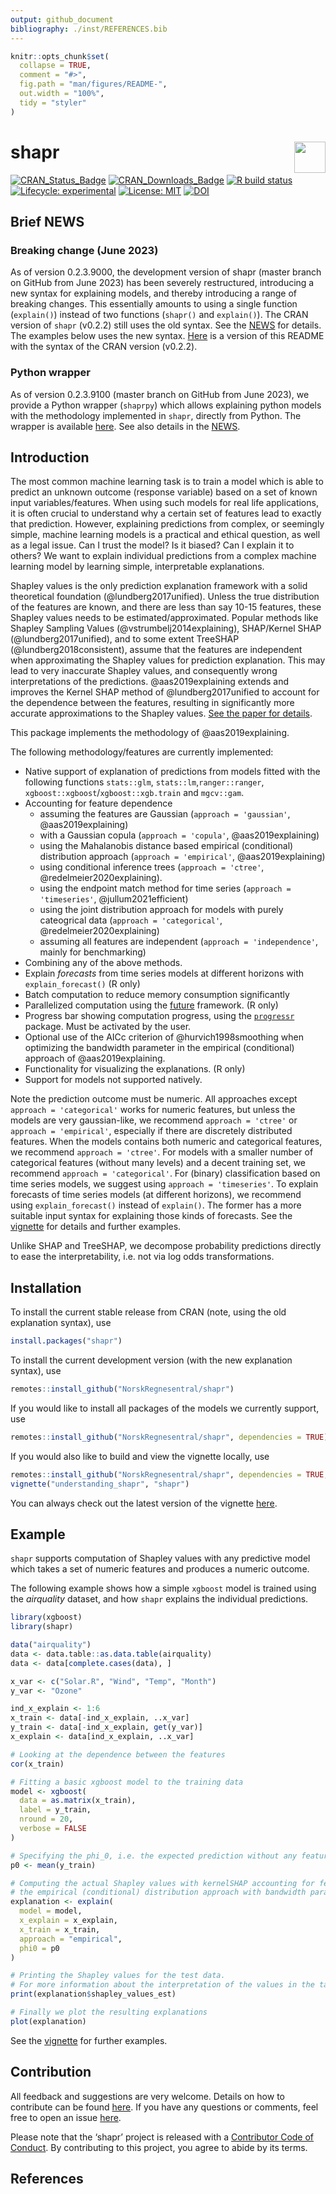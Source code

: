 ```yaml
---
output: github_document
bibliography: ./inst/REFERENCES.bib
---
```


<!-- README.md is generated from README.Rmd. Please edit that file -->

```r
knitr::opts_chunk$set(
  collapse = TRUE,
  comment = "#>",
  fig.path = "man/figures/README-",
  out.width = "100%",
  tidy = "styler"
)
```

# shapr <img src="man/figures/NR-logo_utvidet_r32g60b136_small.png" align="right" height="50px"/>

<!-- badges: start -->
[![CRAN_Status_Badge](https://www.r-pkg.org/badges/version-last-release/shapr)](https://cran.r-project.org/package=shapr)
[![CRAN_Downloads_Badge](https://cranlogs.r-pkg.org/badges/grand-total/shapr)](https://cran.r-project.org/package=shapr)
[![R build status](https://github.com/NorskRegnesentral/shapr/workflows/R-CMD-check/badge.svg)](https://github.com/NorskRegnesentral/shapr/actions?query=workflow%3AR-CMD-check)
[![Lifecycle: experimental](https://img.shields.io/badge/lifecycle-experimental-orange.svg)](https://lifecycle.r-lib.org/articles/stages.html)
[![License: MIT](https://img.shields.io/badge/License-MIT-yellow.svg)](https://opensource.org/license/mit/)
[![DOI](https://joss.theoj.org/papers/10.21105/joss.02027/status.svg)](https://doi.org/10.21105/joss.02027)
<!-- badges: end -->

## Brief NEWS

### Breaking change (June 2023)

As of version 0.2.3.9000, the development version of shapr (master branch on GitHub from June 2023) has been severely restructured, introducing a new syntax for explaining models, and thereby introducing a range of breaking changes. This essentially amounts to using a single function (`explain()`) instead of two functions (`shapr()` and `explain()`).
The CRAN version of `shapr` (v0.2.2) still uses the old syntax. 
See the [NEWS](https://github.com/NorskRegnesentral/shapr/blob/master/NEWS.md) for details. 
The examples below uses the new syntax. 
[Here](https://github.com/NorskRegnesentral/shapr/blob/cranversion_0.2.2/README.md) is a version of this README with the syntax of the CRAN version (v0.2.2).

### Python wrapper

As of version 0.2.3.9100 (master branch on GitHub from June 2023), we provide a Python wrapper (`shaprpy`) which allows explaining python models with the methodology implemented in `shapr`, directly from Python. The wrapper is available [here](https://github.com/NorskRegnesentral/shapr/tree/master/python). See also details in the [NEWS](https://github.com/NorskRegnesentral/shapr/blob/master/NEWS.md).


## Introduction

The most common machine learning task is to train a model which is able to predict an unknown outcome (response variable) based on a set of known input variables/features.
When using such models for real life applications, it is often crucial to understand why a certain set of features lead to exactly that prediction.
However, explaining predictions from complex, or seemingly simple, machine learning models is a practical and ethical question, as well as a legal issue. Can I trust the model? Is it biased? Can I explain it to others? We want to explain individual predictions from a complex machine learning model by learning simple, interpretable  explanations.

Shapley values is the only prediction explanation framework with a solid theoretical foundation (@lundberg2017unified). Unless the true distribution of the features are known, and there are less than say 10-15 features, these Shapley values needs to be estimated/approximated. 
Popular methods like Shapley Sampling Values (@vstrumbelj2014explaining), SHAP/Kernel SHAP (@lundberg2017unified), and to some extent TreeSHAP (@lundberg2018consistent), assume that the features are independent when approximating the Shapley values for prediction explanation. This may lead to very inaccurate Shapley values, and consequently wrong interpretations of the predictions. @aas2019explaining extends and improves the Kernel SHAP method of @lundberg2017unified to account for the dependence between the features, resulting in significantly more accurate approximations to the Shapley values. 
[See the paper for details](https://arxiv.org/abs/1903.10464).

This package implements the methodology of @aas2019explaining.

The following methodology/features are currently implemented:

-   Native support of explanation of predictions from models fitted with the following functions 
`stats::glm`, `stats::lm`,`ranger::ranger`, `xgboost::xgboost`/`xgboost::xgb.train` and `mgcv::gam`.
-   Accounting for feature dependence 
    * assuming the features are Gaussian (`approach = 'gaussian'`, @aas2019explaining)
    * with a Gaussian copula (`approach = 'copula'`, @aas2019explaining)
    * using the Mahalanobis distance based empirical (conditional) distribution approach (`approach = 'empirical'`, @aas2019explaining)
    * using conditional inference trees (`approach = 'ctree'`, @redelmeier2020explaining). 
    * using the endpoint match method for time series (`approach = 'timeseries'`, @jullum2021efficient)
    * using the joint distribution approach for models with purely cateogrical data (`approach = 'categorical'`, @redelmeier2020explaining)
    * assuming all features are independent (`approach = 'independence'`, mainly for benchmarking)
-   Combining any of the above methods.
-   Explain *forecasts* from time series models at different horizons with `explain_forecast()` (R only)
-   Batch computation to reduce memory consumption significantly
-   Parallelized computation using the [future](https://future.futureverse.org/) framework. (R only)
-   Progress bar showing computation progress, using the [`progressr`](https://progressr.futureverse.org/) package. Must be activated by the user.
-   Optional use of the AICc criterion of @hurvich1998smoothing when optimizing the bandwidth parameter in the empirical (conditional) approach of @aas2019explaining.
-   Functionality for visualizing the explanations. (R only)
-   Support for models not supported natively.

<!--
Current methodological restrictions:

- The features must follow a continuous distribution
- Discrete features typically work just fine in practice although the theory breaks down
- Ordered/unordered categorical features are not supported

Future releases will include:

-   Computational improvement of the AICc optimization approach,
-   iterative selection of method to account for the feature dependence.
-->


Note the prediction outcome must be numeric. 
All approaches except `approach = 'categorical'` works for numeric features, but unless the models are very gaussian-like, we recommend `approach = 'ctree'` or `approach = 'empirical'`, especially if there are discretely distributed features.
When the models contains both numeric and categorical features, we recommend `approach = 'ctree'`.
For models with a smaller number of categorical features (without many levels) and a decent training set, we recommend `approach = 'categorical'`.
For (binary) classification based on time series models, we suggest using `approach = 'timeseries'`.
To explain forecasts of time series models (at different horizons), we recommend using `explain_forecast()` instead of `explain()`. 
The former has a more suitable input syntax for explaining those kinds of forecasts.
See the [vignette](https://norskregnesentral.github.io/shapr/articles/understanding_shapr.html) for details and further examples.

Unlike SHAP and TreeSHAP, we decompose probability predictions directly to ease the interpretability, i.e. not via log odds transformations.

## Installation

To install the current stable release from CRAN (note, using the old explanation syntax), use

```r
install.packages("shapr")
```

To install the current development version (with the new explanation syntax), use

```r
remotes::install_github("NorskRegnesentral/shapr")
```

If you would like to install all packages of the models we currently support, use

```r
remotes::install_github("NorskRegnesentral/shapr", dependencies = TRUE)
```


If you would also like to build and view the vignette locally, use 
```r
remotes::install_github("NorskRegnesentral/shapr", dependencies = TRUE, build_vignettes = TRUE)
vignette("understanding_shapr", "shapr")
```

You can always check out the latest version of the vignette [here](https://norskregnesentral.github.io/shapr/articles/understanding_shapr.html). 

## Example
`shapr` supports computation of Shapley values with any predictive model which takes a set of numeric features and produces a numeric outcome. 

The following example shows how a simple `xgboost` model is trained using the *airquality* dataset, and how `shapr` explains the individual predictions. 


```r
library(xgboost)
library(shapr)

data("airquality")
data <- data.table::as.data.table(airquality)
data <- data[complete.cases(data), ]

x_var <- c("Solar.R", "Wind", "Temp", "Month")
y_var <- "Ozone"

ind_x_explain <- 1:6
x_train <- data[-ind_x_explain, ..x_var]
y_train <- data[-ind_x_explain, get(y_var)]
x_explain <- data[ind_x_explain, ..x_var]

# Looking at the dependence between the features
cor(x_train)

# Fitting a basic xgboost model to the training data
model <- xgboost(
  data = as.matrix(x_train),
  label = y_train,
  nround = 20,
  verbose = FALSE
)

# Specifying the phi_0, i.e. the expected prediction without any features
p0 <- mean(y_train)

# Computing the actual Shapley values with kernelSHAP accounting for feature dependence using
# the empirical (conditional) distribution approach with bandwidth parameter sigma = 0.1 (default)
explanation <- explain(
  model = model,
  x_explain = x_explain,
  x_train = x_train,
  approach = "empirical",
  phi0 = p0
)

# Printing the Shapley values for the test data.
# For more information about the interpretation of the values in the table, see ?shapr::explain.
print(explanation$shapley_values_est)

# Finally we plot the resulting explanations
plot(explanation)
```

See the [vignette](https://norskregnesentral.github.io/shapr/articles/understanding_shapr.html) for further examples.


## Contribution

All feedback and suggestions are very welcome. Details on how to contribute can be found 
[here](https://norskregnesentral.github.io/shapr/CONTRIBUTING.html). If you have any questions or comments, feel
free to open an issue [here](https://github.com/NorskRegnesentral/shapr/issues). 

Please note that the 'shapr' project is released with a
[Contributor Code of Conduct](https://norskregnesentral.github.io/shapr/CODE_OF_CONDUCT.html).
By contributing to this project, you agree to abide by its terms. 

## References


